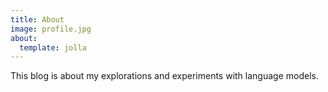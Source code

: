 ```yaml
---
title: About
image: profile.jpg
about:
  template: jolla
---
```


This blog is about my explorations and experiments with language models.